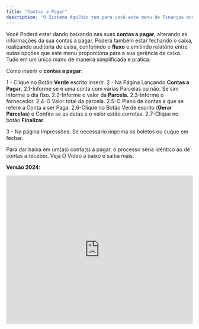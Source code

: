 ```yaml
---
title: "Contas a Pagar"
description: "O Sistema Agulhão tem para você este menu de Finanças onde você estará cadastrando Suas contas a Pagar."
---
```


Você Poderá estar dando baixando nas suas **contas a pagar**, alterando as informações da sua contas a pagar. Poderá também estar fechando o caixa, realizando auditoria de caixa, conferindo o **fluxo** e emitindo relatório entre outas opções que este menu proporciona para a sua gerência de caixa. Tudo em um único manu de maneira simplificada e pratica.

Como inserir o **contas a pagar**:

1 - Clique no Botão **Verde** escrito inserir.
2 - Na Página Lançando **Contas a Pagar**.
2.1-Informe se é uma conta com várias Parcelas ou não. Se sim informe o dia fixo.
2.2-Informe o valor da **Parcela.**
2.3-Informe o fornecedor.
2.4-O Valor total da parcela.
2.5-O Plano de contas a que se refere a Conta a ser Paga.
2.6-Clique no Botão Verde escrito (**Gerar Parcelas**) e Confira se as datas e o valor estão corretas.
2.7-Clique no botão **Finalizar**.

3 - Na página Impressões: Se necessário imprima os boletos ou cuque em fechar.

Para dar baixa em um(as) conta(s) a pagar, o processo seria idêntico ao de contas a receber. Veja O Vídeo a baixo e saiba mais.

**Versão 2024:**

<iframe width="100%" height="400" src="https://www.youtube.com/embed/JzrDXqgZ0jo" title="Como realizar a monitoria do Contas a Pagar? | Financeiro Aguhlão Web" frameborder="0" allow="accelerometer; autoplay; clipboard-write; encrypted-media; gyroscope; picture-in-picture; web-share" referrerpolicy="strict-origin-when-cross-origin" allowfullscreen />

**Versão 2022:**

<iframe width="100%" height="400" src="https://www.youtube.com/embed/sp0MBRHI828" title="Comoo  funciona o Contas a Pagar | Produtos Agulhão Web" frameborder="0" allow="accelerometer; autoplay; clipboard-write; encrypted-media; gyroscope; picture-in-picture; web-share" referrerpolicy="strict-origin-when-cross-origin" allowfullscreen />